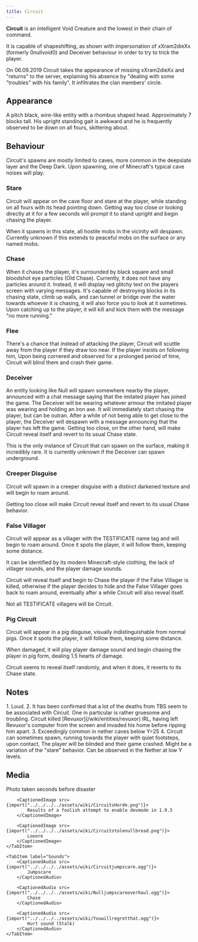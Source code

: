 ```yaml
---
title: Circuit
---
```



**Circuit** is an intelligent Void Creature and the lowest in their chain of command.

It is capable of shapeshifting, as shown with impersonation of xXram2dieXx (formerly 0nullvoid0) and Deceiver behaviour in order to try to trick the player.

On 06.09.2019 Circuit takes the appearance of missing xXram2dieXx and "returns" to the server, explaining his absence by "dealing with some "troubles" with his family". It infiltrates the clan members' circle.

## Appearance

A pitch black, wire-like entity with a rhombus shaped head. Approximately 7 blocks tall. His upright standing gait is awkward and he is frequently observed to be down on all fours, skittering about.

## Behaviour

Circuit's spawns are mostly limited to caves, more common in the deepslate layer and the Deep Dark. Upon spawning, one of Minecraft's typical cave noises will play.

### Stare

Circuit will appear on the cave floor and stare at the player, while standing on all fours with its head pointing down. Getting way too close or looking directly at it for a few seconds will prompt it to stand upright and begin chasing the player.

When it spawns in this state, all hostile mobs in the vicinity will despawn. Currently unknown if this extends to peaceful mobs on the surface or any named mobs.

### Chase

When it chases the player, it's surrounded by black square and small bloodshot eye particles (Old Chase). Currently, it does not have any particles around it. Instead, it will display red glitchy text on the players screen with varying messages. It's capable of destroying blocks in its chasing state, climb up walls, and can tunnel or bridge over the water towards whoever it is chasing, it will also force you to look at it sometimes. Upon catching up to the player, it will kill and kick them with the message "no more running."

### Flee

There's a chance that instead of attacking the player, Circuit will scuttle away from the player if they draw too near. If the player insists on following him, Upon being cornered and observed for a prolonged period of time, Circuit will blind them and crash their game.

### Deceiver

An entity looking like Null will spawn somewhere nearby the player, announced with a chat message saying that the imitated player has joined the game. The Deceiver will be wearing whatever armour the imitated player was wearing and holding an iron axe. It will immediately start chasing the player, but can be outran. After a while of not being able to get close to the player, the Deceiver will despawn with a message announcing that the player has left the game. Getting too close, on the other hand, will make Circuit reveal itself and revert to its usual Chase state.

This is the only instance of Circuit that can spawn on the surface, making it incredibly rare. It is currently unknown if the Deceiver can spawn underground.

### Creeper Disguise

Circuit will spawn in a creeper disguise with a distinct darkened texture and will begin to roam around.

Getting too close will make Circuit reveal itself and revert to its usual Chase behavior.

### False Villager

Circuit will appear as a villager with the TESTIFICATE name tag and will begin to roam around. Once it spots the player, it will follow them, keeping some distance.

It can be identified by its modern Minecraft-style clothing, the lack of villager sounds, and the player damage sounds.

Circuit will reveal itself and begin to Chase the player if the False Villager is killed, otherwise if the player decides to hide and the False Villager goes back to roam around, eventually after a while Circuit will also reveal itself.

Not all TESTIFICATE villagers will be Circuit.

### Pig Circuit

Circuit will appear in a pig disguise, visually indistinguishable from normal pigs. Once it spots the player, it will follow them, keeping some distance.

When damaged, it will play player damage sound and begin chasing the player in pig form, dealing 1.5 hearts of damage.

Circuit seems to reveal itself randomly, and when it does, it reverts to its Chase state.

## Notes

<Steps>
    1. Loud. 2. It has been confirmed that a lot of the deaths from TBS seem to
    be associated with Circuit. One in particular is rather gruesome and
    troubling. Circuit killed [Revuxor](/wiki/entities/revuxor) IRL, having left
    Revuxor's computer from the screen and invaded his home before ripping him
    apart. 3. Exceedingly common in nether caves below Y=25 4. Circuit can
    sometimes spawn, running towards the player with quiet footsteps, upon
    contact, The player will be blinded and their game crashed. Might be a
    variation of the "stare" behavior. Can be observed in the Nether at low Y
    levels.
</Steps>

## Media

<Tabs>
    <TabItem label="Gallery">
        <CaptionedImage src={import("../../../../assets/wiki/Circuit lurking.png")}>
            Photo taken seconds before disaster
        </CaptionedImage>

        <CaptionedImage src={import("../../../../assets/wiki/CircuitsHorde.png")}>
            Results of a foolish attempt to enable devmode in 1.9.3
        </CaptionedImage>

        <CaptionedImage src={import("../../../../assets/wiki/Circuitstolenullbread.png")}>
            Looore
        </CaptionedImage>
    </TabItem>

    <TabItem label="Sounds">
        <CaptionedAudio src={import("../../../../assets/wiki/Circuitjumpscare.ogg")}>
            Jumpscare
        </CaptionedAudio>

        <CaptionedAudio src={import("../../../../assets/wiki/Nulljumpscareoverhaul.ogg")}>
            Chase
        </CaptionedAudio>

        <CaptionedAudio src={import("../../../../assets/wiki/Youwillregretthat.ogg")}>
            Hurt sound (Stalk)
        </CaptionedAudio>
    </TabItem>

</Tabs>
